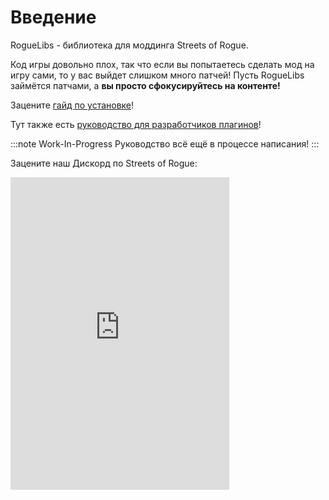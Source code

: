 # Введение

RogueLibs - библиотека для моддинга Streets of Rogue.

Код игры довольно плох, так что если вы попытаетесь сделать мод на игру сами, то у вас выйдет слишком много патчей! Пусть RogueLibs займётся патчами, а **вы просто сфокусируйтесь на контенте!**

Зацените [гайд по установке](user/installation)!

Тут также есть [руководство для разработчиков плагинов](dev/getting-started)!

:::note Work-In-Progress
Руководство всё ещё в процессе написания!
:::

Зацените наш Дискорд по Streets of Rogue:

<iframe src="https://discord.com/widget?id=766725034445635634&theme=dark" width="350" height="500" allowtransparency="true" frameborder="0" sandbox="allow-popups allow-popups-to-escape-sandbox allow-same-origin allow-scripts"/>
